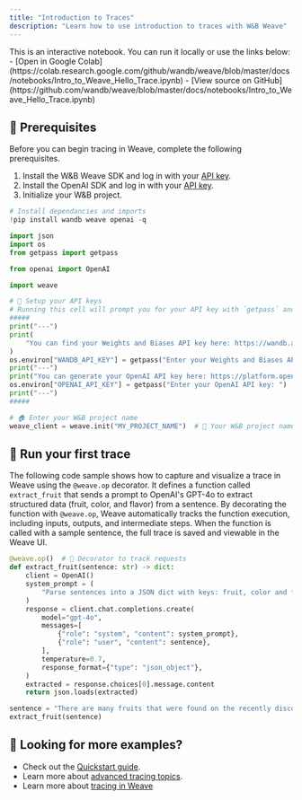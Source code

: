 ```yaml
---
title: "Introduction to Traces"
description: "Learn how to use introduction to traces with W&B Weave"
---
```


<Note>
This is an interactive notebook. You can run it locally or use the links below:
- [Open in Google Colab](https://colab.research.google.com/github/wandb/weave/blob/master/docs/notebooks/Intro_to_Weave_Hello_Trace.ipynb)
- [View source on GitHub](https://github.com/wandb/weave/blob/master/docs/notebooks/Intro_to_Weave_Hello_Trace.ipynb)
</Note>

## 🔑 Prerequisites

Before you can begin tracing in Weave, complete the following prerequisites.

1. Install the W&B Weave SDK and log in with your [API key](https://wandb.ai/settings#api).
2. Install the OpenAI SDK and log in with your [API key](https://platform.openai.com/api-keys).
3. Initialize your W&B project.

```python
# Install dependancies and imports
!pip install wandb weave openai -q

import json
import os
from getpass import getpass

from openai import OpenAI

import weave

# 🔑 Setup your API keys
# Running this cell will prompt you for your API key with `getpass` and will not echo to the terminal.
#####
print("---")
print(
    "You can find your Weights and Biases API key here: https://wandb.ai/settings#api"
)
os.environ["WANDB_API_KEY"] = getpass("Enter your Weights and Biases API key: ")
print("---")
print("You can generate your OpenAI API key here: https://platform.openai.com/api-keys")
os.environ["OPENAI_API_KEY"] = getpass("Enter your OpenAI API key: ")
print("---")
#####

# 🏠 Enter your W&B project name
weave_client = weave.init("MY_PROJECT_NAME")  # 🐝 Your W&B project name
```

## 🐝 Run your first trace

The following code sample shows how to capture and visualize a trace in Weave using the `@weave.op` decorator. It defines a function called `extract_fruit` that sends a prompt to OpenAI's GPT-4o to extract structured data (fruit, color, and flavor) from a sentence. By decorating the function with `@weave.op`, Weave automatically tracks the function execution, including inputs, outputs, and intermediate steps. When the function is called with a sample sentence, the full trace is saved and viewable in the Weave UI.

```python
@weave.op()  # 🐝 Decorator to track requests
def extract_fruit(sentence: str) -> dict:
    client = OpenAI()
    system_prompt = (
        "Parse sentences into a JSON dict with keys: fruit, color and flavor."
    )
    response = client.chat.completions.create(
        model="gpt-4o",
        messages=[
            {"role": "system", "content": system_prompt},
            {"role": "user", "content": sentence},
        ],
        temperature=0.7,
        response_format={"type": "json_object"},
    )
    extracted = response.choices[0].message.content
    return json.loads(extracted)

sentence = "There are many fruits that were found on the recently discovered planet Goocrux. There are neoskizzles that grow there, which are purple and taste like candy."
extract_fruit(sentence)
```

## 🚀 Looking for more examples?
- Check out the [Quickstart guide](https://weave-docs.wandb.ai/quickstart).
- Learn more about [advanced tracing topics](https://weave-docs.wandb.ai/tutorial-tracing_2).
- Learn more about [tracing in Weave](https://weave-docs.wandb.ai/guides/tracking/tracing)
